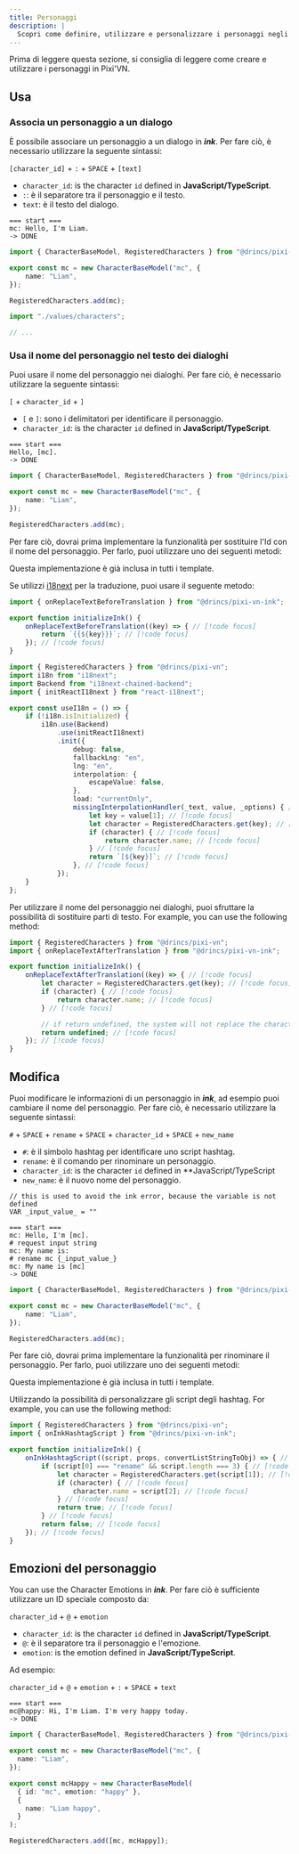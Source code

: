 ```yaml
---
title: Personaggi
description: |
  Scopri come definire, utilizzare e personalizzare i personaggi negli script di inchiostro Pixi'VN, tra cui l'associazione dei dialoghi, la sostituzione dei nomi, la ridenominazione e le emozioni.
---
```



Prima di leggere questa sezione, si consiglia di leggere <DynamicLink href="/start/character#initialize">come creare e utilizzare i personaggi in Pixi'VN</DynamicLink>.

## Usa

### Associa un personaggio a un dialogo

È possibile associare un personaggio a un dialogo in **_ink_**. Per fare ciò, è necessario utilizzare la seguente sintassi:

`[character_id]` + `:` + `SPACE` + `[text]`

- `character_id`: is the character `id` defined in **JavaScript/TypeScript**.
- `:`: è il separatore tra il personaggio e il testo.
- `text`: è il testo del dialogo.

```ink tab="ink/start.ink"
=== start ===
mc: Hello, I'm Liam.
-> DONE
```

```ts tab="values/characters.ts"
import { CharacterBaseModel, RegisteredCharacters } from "@drincs/pixi-vn";

export const mc = new CharacterBaseModel("mc", {
    name: "Liam",
});

RegisteredCharacters.add(mc);
```

```ts tab="src/main.ts"
import "./values/characters";

// ...
```

<CharacterDialogueExample />

### Usa il nome del personaggio nel testo dei dialoghi

Puoi usare il nome del personaggio nei dialoghi. Per fare ciò, è necessario utilizzare la seguente sintassi:

`[` + `character_id` + `]`

- `[` e `]`: sono i delimitatori per identificare il personaggio.
- `character_id`: is the character `id` defined in **JavaScript/TypeScript**.

```ink tab="ink/start.ink"
=== start ===
Hello, [mc].
-> DONE
```

```ts tab="values/characters.ts"
import { CharacterBaseModel, RegisteredCharacters } from "@drincs/pixi-vn";

export const mc = new CharacterBaseModel("mc", {
    name: "Liam",
});

RegisteredCharacters.add(mc);
```

<CharacterDialogueTextExample />

Per fare ciò, dovrai prima implementare la funzionalità per sostituire l'Id con il nome del personaggio. Per farlo, puoi utilizzare uno dei seguenti metodi:

<Callout title="Templates" type="info">

Questa implementazione è già inclusa in tutti i template.

</Callout>

<Accordions>

<Accordion title="i18next implementation" id="i18next-implementation">

Se utilizzi [i18next](https://www.i18next.com/) per la traduzione, puoi usare il seguente metodo:

```ts tab="utils/ink-utility.ts"
import { onReplaceTextBeforeTranslation } from "@drincs/pixi-vn-ink";

export function initializeInk() {
    onReplaceTextBeforeTranslation((key) => { // [!code focus]
        return `{{${key}}}`; // [!code focus]
    }); // [!code focus]
}
```

```ts tab="i18n.ts"
import { RegisteredCharacters } from "@drincs/pixi-vn";
import i18n from "i18next";
import Backend from "i18next-chained-backend";
import { initReactI18next } from "react-i18next";

export const useI18n = () => {
    if (!i18n.isInitialized) {
        i18n.use(Backend)
            .use(initReactI18next)
            .init({
                debug: false,
                fallbackLng: "en",
                lng: "en",
                interpolation: {
                    escapeValue: false,
                },
                load: "currentOnly",
                missingInterpolationHandler(_text, value, _options) { // [!code focus]
                    let key = value[1]; // [!code focus]
                    let character = RegisteredCharacters.get(key); // [!code focus]
                    if (character) { // [!code focus]
                        return character.name; // [!code focus]
                    } // [!code focus]
                    return `[${key}]`; // [!code focus]
                }, // [!code focus]
            });
    }
};
```

</Accordion>

<Accordion title="Replacement implementation" id="replacement-implementation">

Per utilizzare il nome del personaggio nei dialoghi, puoi sfruttare la <DynamicLink href="/ink/replacement">possibilità di sostituire parti di testo</DynamicLink>. For example, you can use the following method:

```ts name="utils/ink-utility.ts"
import { RegisteredCharacters } from "@drincs/pixi-vn";
import { onReplaceTextAfterTranslation } from "@drincs/pixi-vn-ink";

export function initializeInk() {
    onReplaceTextAfterTranslation((key) => { // [!code focus]
        let character = RegisteredCharacters.get(key); // [!code focus]
        if (character) { // [!code focus]
            return character.name; // [!code focus]
        } // [!code focus]

        // if return undefined, the system will not replace the character id // [!code focus]
        return undefined; // [!code focus]
    }); // [!code focus]
}
```

</Accordion>

</Accordions>

## Modifica

Puoi modificare le informazioni di un personaggio in **_ink_**, ad esempio puoi cambiare il nome del personaggio. Per fare ciò, è necessario utilizzare la seguente sintassi:

`#` + `SPACE` + `rename` + `SPACE` + `character_id` + `SPACE` + `new_name`

- `#`: è il simbolo hashtag per identificare uno script hashtag.
- `rename`: è il comando per rinominare un personaggio.
- `character_id`: is the character `id` defined in \*\*JavaScript/TypeScript
- `new_name`: è il nuovo nome del personaggio.

```ink tab="ink/start.ink"
// this is used to avoid the ink error, because the variable is not defined
VAR _input_value_ = ""

=== start ===
mc: Hello, I'm [mc].
# request input string
mc: My name is:
# rename mc {_input_value_}
mc: My name is [mc]
-> DONE
```

```ts tab="values/characters.ts"
import { CharacterBaseModel, RegisteredCharacters } from "@drincs/pixi-vn";

export const mc = new CharacterBaseModel("mc", {
    name: "Liam",
});

RegisteredCharacters.add(mc);
```

<CharacterEditExample />

Per fare ciò, dovrai prima implementare la funzionalità per rinominare il personaggio.  Per farlo, puoi utilizzare uno dei seguenti metodi:

<Callout title="Templates" type="info">

Questa implementazione è già inclusa in tutti i template.

</Callout>

<Accordions>

<Accordion title="Custom hashtag script implementation" id="custom-hashtag-script-implementation">

Utilizzando la possibilità di <DynamicLink href="/ink/hashtag">personalizzare gli script degli hashtag</DynamicLink>. For example, you can use the following method:

```ts name="utils/ink-utility.ts"
import { RegisteredCharacters } from "@drincs/pixi-vn";
import { onInkHashtagScript } from "@drincs/pixi-vn-ink";

export function initializeInk() {
    onInkHashtagScript((script, props, convertListStringToObj) => { // [!code focus]
        if (script[0] === "rename" && script.length === 3) { // [!code focus]
            let character = RegisteredCharacters.get(script[1]); // [!code focus]
            if (character) { // [!code focus]
                character.name = script[2]; // [!code focus]
            } // [!code focus]
            return true; // [!code focus]
        } // [!code focus]
        return false; // [!code focus]
    }); // [!code focus]
}
```

</Accordion>

</Accordions>

## Emozioni del personaggio

You can use the <DynamicLink href="/start/character#character-emotions">Character Emotions</DynamicLink> in **_ink_**. Per fare ciò è sufficiente utilizzare un ID speciale composto da:

`character_id` + `@` + `emotion`

- `character_id`: is the character `id` defined in **JavaScript/TypeScript**.
- `@`: è il separatore tra il personaggio e l'emozione.
- `emotion`: is the emotion defined in **JavaScript/TypeScript**.

Ad esempio:

`character_id` + `@` + `emotion` + `:` + `SPACE` + `text`

```ink tab="ink/start.ink"
=== start ===
mc@happy: Hi, I'm Liam. I'm very happy today.
-> DONE
```

```ts tab="values/characters.ts"
import { CharacterBaseModel, RegisteredCharacters } from "@drincs/pixi-vn";

export const mc = new CharacterBaseModel("mc", {
  name: "Liam",
});

export const mcHappy = new CharacterBaseModel(
  { id: "mc", emotion: "happy" },
  {
    name: "Liam happy",
  }
);

RegisteredCharacters.add([mc, mcHappy]);
```

<CharacterEmotionsExample />
